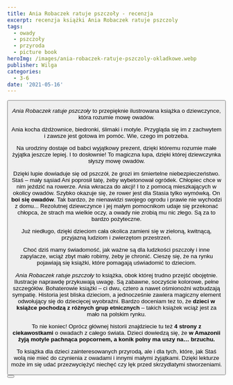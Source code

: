 ```yaml
---
title: Ania Robaczek ratuje pszczoły - recenzja
excerpt: recenzja książki Ania Robaczek ratuje pszczoly
tags:
  - owady
  - pszczoły
  - przyroda
  - picture book
heroImg: /images/ania-robaczek-ratuje-pszczoly-okladkowe.webp
publisher: Wilga
categories:
  - 3-6
date: '2021-05-16'
---
```


<Button url="https://gdziekupic.to/buybox.html?id=16906&oid=152457636" />

_Ania Robaczek ratuje pszczoły_ to przepięknie ilustrowana książka o dziewczynce, która rozumie mowę owadów.

Ania kocha dżdżownice, biedronki, ślimaki i motyle. Przygląda się im z zachwytem i zawsze jest gotowa im pomóc. Wie, czego im potrzeba.

<Picture
  src="/images/ania-robaczek-ratuje-pszczoly-1.webp"
  alt="Ania Robaczek ratuje pszczoły"
/>

<Picture
  src="/images/ania-robaczek-ratuje-pszczoly-2.webp"
  alt="Ania Robaczek ratuje pszczoły"
/>

Na urodziny dostaje od babci wyjątkowy prezent, dzięki któremu rozumie małe żyjątka jeszcze lepiej. I to dosłownie! To magiczna lupa, dzięki której dziewczynka słyszy mowę owadów.

<Picture
  src="/images/ania-robaczek-ratuje-pszczoly-3.webp"
  alt="Ania Robaczek ratuje pszczoły"
/>

Dzięki lupie dowiaduje się od pszczół, że grozi im śmiertelne niebezpieczeństwo. Staś – mały sąsiad Ani poprosił tatę, żeby wybetonował ogródek. Chłopiec chce w nim jeździć na rowerze. Ania wkracza do akcji! I to z pomocą mieszkających w okolicy owadów. Szybko okazuje się, że rower jest dla Stasia tylko wymówką. On **boi się owadów**. Tak bardzo, że nienawidzi swojego ogrodu i prawie nie wychodzi z domu...
Rezolutnej dziewczynce i jej małym pomocnikom udaje się przekonać chłopca, że strach ma wielkie oczy, a owady nie zrobią mu nic złego. Są za to bardzo pożyteczne.

<Picture
  src="/images/ania-robaczek-ratuje-pszczoly-4.webp"
  alt="Ania Robaczek ratuje pszczoły"
/>

<Picture
  src="/images/ania-robaczek-ratuje-pszczoly-5.webp"
  alt="Ania Robaczek ratuje pszczoły"
/>

<Picture
  src="/images/ania-robaczek-ratuje-pszczoly-6.webp"
  alt="Ania Robaczek ratuje pszczoły"
/>

Już niedługo, dzięki dzieciom cała okolica zamieni się w zieloną, kwitnącą, przyjazną ludziom i zwierzętom przestrzeń.

<Picture
  src="/images/ania-robaczek-ratuje-pszczoly-7.webp"
  alt="Ania Robaczek ratuje pszczoły"
/>

Choć dziś mamy świadomość, jak ważne są dla ludzkości pszczoły i inne zapylacze, wciąż zbyt mało robimy, żeby je chronić. Cieszę się, że na rynku pojawiają się książki, które pomagają uświadomić to dzieciom.

_Ania Robaczek ratuje pszczoły_ to książka, obok której trudno przejść obojętnie. Ilustracje naprawdę przykuwają uwagę. Są zabawne, soczyście kolorowe, pełne szczegółów. Bohaterowie książki – ci dwu, cztero a nawet ośmionożni wzbudzają sympatię. Historia jest bliska dzieciom, a jednocześnie zawiera magiczny element odwołujący się do dziecięcej wyobraźni. Bardzo doceniam tez to, że **dzieci w książce pochodzą z różnych grup etnicznych** – takich książek wciąż jest za mało na polskim rynku.

To nie koniec! Oprócz głównej historii znajdziecie tu też **4 strony z ciekawostkami** o owadach z całego świata. Dzieci dowiedzą się, że **w Amazonii żyją motyle pachnąca popcornem, a konik polny ma uszy na… brzuchu.**

<Picture
  src="/images/ania-robaczek-ratuje-pszczoly-8.webp"
  alt="Ania Robaczek ratuje pszczoły"
/>

To książka dla dzieci zainteresowanych przyrodą, ale i dla tych, które, jak Staś wolą nie mieć do czynienia z owadami i innymi małymi żyjątkami. Dzięki lekturze może im się udać przezwyciężyć niechęć czy lęk przed skrzydlatymi stworzeniami.

<Button url="https://gdziekupic.to/buybox.html?id=16906&oid=152457636" />
